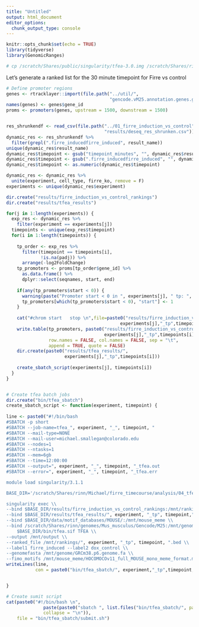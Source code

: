```yaml
---
title: "Untitled"
output: html_document
editor_options: 
  chunk_output_type: console
---
```


```r
knitr::opts_chunk$set(echo = TRUE)
library(tidyverse)
library(GenomicRanges)
```

```r
# cp /scratch/Shares/public/singularity/tfea-3.0.img /scratch/Shares/rinn/Michael/firre_timecourse/analysis/04_tfea/bin


```

Let's generate a ranked list for the 30 minute timepoint for Firre vs control

```r
# Define promoter regions
genes <- rtracklayer::import(file.path("../util/",
                                       "gencode.vM25.annotation.genes.gtf"))
names(genes) <- genes$gene_id
proms <- promoters(genes, upstream = 1500, downstream = 1500)


res_shrunkendf <- read_csv(file.path("../01_firre_induction_vs_control",
                                     "results/deseq_res_shrunken.csv"))
dynamic_res <- res_shrunkendf %>%
  filter(grepl(".firre_inducedfirre_induced", result_name))
unique(dynamic_res$result_name)
dynamic_res$timepoint <- gsub("timepoint_minutes", "", dynamic_res$result_name)
dynamic_res$timepoint <- gsub(".firre_inducedfirre_induced", "", dynamic_res$timepoint)
dynamic_res$timepoint <- as.numeric(dynamic_res$timepoint)

dynamic_res <- dynamic_res %>%
  unite(experiment, cell_type, firre_ko, remove = F)
experiments <- unique(dynamic_res$experiment)

dir.create("results/firre_induction_vs_control_rankings")
dir.create("results/tfea_results")

for(j in 1:length(experiments)) {
  exp_res <- dynamic_res %>%
    filter(experiment == experiments[j])
  timepoints <- unique(exp_res$timepoint)
  for(i in 1:length(timepoints)) {
    
    tp_order <- exp_res %>%
      filter(timepoint == timepoints[i],
             !is.na(padj)) %>%
      arrange(-log2FoldChange)
    tp_promoters <- proms[tp_order$gene_id] %>%
      as.data.frame() %>%
      dplyr::select(seqnames, start, end)
    
    if(any(tp_promoters$start < 0)) {
      warning(paste("Promoter start < 0 in ", experiments[j], " tp: ", timepoints[i]))
      tp_promoters[which(tp_promoters$start < 0), "start"] <- 1
    }
    
    cat("#chrom	start	stop \n",file=paste0("results/firre_induction_vs_control_rankings/",
                                           experiments[j],"_tp",timepoints[i],".bed"))
    write.table(tp_promoters, paste0("results/firre_induction_vs_control_rankings/",
                                     experiments[j],"_tp",timepoints[i],".bed"),
                row.names = FALSE, col.names = FALSE, sep = "\t",
                append = TRUE, quote = FALSE)
    dir.create(paste0("results/tfea_results/", 
                      experiments[j],"_tp",timepoints[i]))
    
    create_sbatch_script(experiments[j], timepoints[i])
  }
}



```

```r
# Create tfea batch jobs
dir.create("bin/tfea_sbatch")
create_sbatch_script <- function(experiment, timepoint) {
  
line <- paste0("#!/bin/bash
#SBATCH -p short
#SBATCH --job-name=tfea_", experiment, "_", timepoint, "
#SBATCH --mail-type=NONE
#SBATCH --mail-user=michael.smallegan@colorado.edu
#SBATCH --nodes=1
#SBATCH --ntasks=1
#SBATCH --mem=6gb
#SBATCH --time=12:00:00
#SBATCH --output=", experiment, "_", timepoint, "_tfea.out
#SBATCH --error=", experiment, "_", timepoint, "_tfea.err

module load singularity/3.1.1

BASE_DIR='/scratch/Shares/rinn/Michael/firre_timecourse/analysis/04_tfea'

singularity exec \\
--bind $BASE_DIR/results/firre_induction_vs_control_rankings:/mnt/rankings \\
--bind $BASE_DIR/results/tfea_results/", experiment, "_tp", timepoint,":/mnt/output \\
--bind $BASE_DIR/data/motif_databases/MOUSE/:/mnt/mouse_meme \\
--bind /scratch/Shares/rinn/genomes/Mus_musculus/Gencode/M25:/mnt/genome \\
	$BASE_DIR/bin/tfea.sif TFEA \\
--output /mnt/output \\
--ranked_file /mnt/rankings/", experiment, "_tp", timepoint, ".bed \\
--label1 firre_induced --label2 dox_control \\
--genomefasta /mnt/genome/GRCm38.p6.genome.fa \\
--fimo_motifs /mnt/mouse_meme/HOCOMOCOv11_full_MOUSE_mono_meme_format.meme")
writeLines(line, 
           con = paste0("bin/tfea_sbatch/", experiment,"_tp",timepoint, ".sbatch"))


}

```

```r
# Create sumit script
cat(paste0("#!/bin/bash \n",
              paste(paste0("sbatch ", list.files("bin/tfea_sbatch/", pattern = ".sbatch")),
              collapse = "\n")),
    file = "bin/tfea_sbatch/submit.sh")
```



